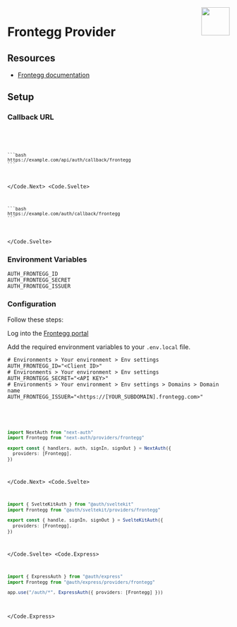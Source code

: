 
<img align="right" src="/img/providers/frontegg.svg" width="64" height="64" />

# Frontegg Provider

## Resources

- [Frontegg documentation](https://docs.frontegg.com/docs/how-to-use-our-docs)

## Setup

### Callback URL

<Code>
  <Code.Next>

    ```bash
    https://example.com/api/auth/callback/frontegg
    ```

  </Code.Next>
  <Code.Svelte>

    ```bash
    https://example.com/auth/callback/frontegg
    ```

  </Code.Svelte>
</Code>

### Environment Variables

```
AUTH_FRONTEGG_ID
AUTH_FRONTEGG_SECRET
AUTH_FRONTEGG_ISSUER
```

### Configuration

Follow these steps:

Log into the [Frontegg portal](https://portal.frontegg.com)

Add the required environment variables to your `.env.local` file.

```
# Environments > Your environment > Env settings
AUTH_FRONTEGG_ID="<Client ID>"
# Environments > Your environment > Env settings
AUTH_FRONTEGG_SECRET="<API KEY>"
# Environments > Your environment > Env settings > Domains > Domain name
AUTH_FRONTEGG_ISSUER="<https://[YOUR_SUBDOMAIN].frontegg.com>"
```

<Code>
  <Code.Next>

```ts filename="/auth.ts"
import NextAuth from "next-auth"
import Frontegg from "next-auth/providers/frontegg"

export const { handlers, auth, signIn, signOut } = NextAuth({
  providers: [Frontegg],
})
```

  </Code.Next>
  <Code.Svelte>

```ts filename="/src/auth.ts"
import { SvelteKitAuth } from "@auth/sveltekit"
import Frontegg from "@auth/sveltekit/providers/frontegg"

export const { handle, signIn, signOut } = SvelteKitAuth({
  providers: [Frontegg],
})
```

  </Code.Svelte>
  <Code.Express>

```ts filename="/src/app.ts"
import { ExpressAuth } from "@auth/express"
import Frontegg from "@auth/express/providers/frontegg"

app.use("/auth/*", ExpressAuth({ providers: [Frontegg] }))
```

  </Code.Express>
</Code>
